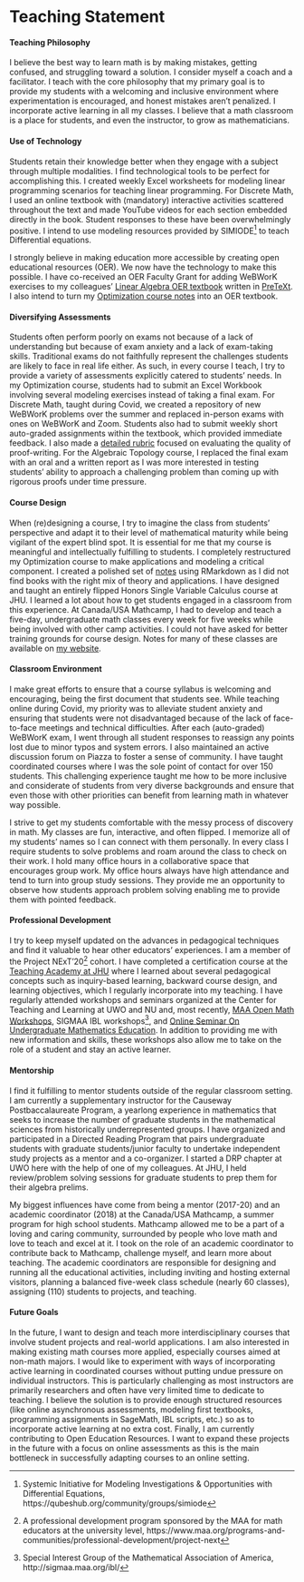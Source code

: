# Teaching Statement

#### Teaching Philosophy {-}
I believe the best way to learn math is by making mistakes, getting confused, and struggling toward a solution. I consider myself a coach and a facilitator. I teach with the core philosophy that my primary goal is to provide my students with a welcoming and inclusive environment where experimentation is encouraged, and honest mistakes aren’t penalized. I incorporate active learning in all my classes. I believe that a math classroom is a place for students, and even the instructor, to grow as mathematicians.

<!-- My teaching experience ranges from creating advanced electives and short boot camp courses for small groups of students to managing and teaching in-person courses with several hundred students, coordinating multi-section classes and managing TAs, and adapting large service courses for asynchronous education. I have taught topics spanning calculus, linear algebra, differential equations, discrete math, linear programming, math formalization, manifolds, and algebraic topology. I have contributed to open source texts using technologies such as Webwork, Pretext, and RMarkdown. I’m involved in the long-term project of math-formalization using the Lean theorem prover. -->

#### Use of Technology {-}
  Students retain their knowledge better when they engage with a subject through multiple modalities. I find technological tools to be perfect for accomplishing this. I created weekly Excel worksheets for modeling linear programming scenarios for teaching linear programming. For Discrete Math, I used an online textbook with (mandatory) interactive activities scattered throughout the text and made YouTube videos for each section embedded directly in the book. Student responses to these have been overwhelmingly positive.
  I intend to use modeling resources provided by SIMIODE^[Systemic Initiative for Modeling Investigations & Opportunities with Differential Equations, https://qubeshub.org/community/groups/simiode] to teach Differential equations.

I strongly believe in making education more accessible by creating open educational resources (OER). 
We now have the technology to make this possible. 
I have co-received an OER Faculty Grant for adding WeBWorK exercises to my colleagues’ [Linear Algebra OER textbook](http://linear-algebra.northwestern.pub/frontmatter-1.html) written in [PreTeXt](https://pretextbook.org/). I also intend to turn my [Optimization course notes](https://apurvanakade.github.io/Introduction-to-Optimization/) into an OER textbook. 

#### Diversifying Assessments {-}
  Students often perform poorly on exams not because of a lack of understanding but because of exam anxiety and a lack of exam-taking skills. Traditional exams do not faithfully represent the challenges students are likely to face in real life either. As such, in every course I teach, I try to provide a variety of assessments explicitly catered to students’ needs. In my Optimization course, students had to submit an Excel Workbook involving several modeling exercises instead of taking a final exam. For Discrete Math, taught during Covid, we created a repository of new WeBWorK problems over the summer and replaced in-person exams with ones on WeBWorK and Zoom. Students also had to submit weekly short auto-graded assignments within the textbook, which provided immediate feedback. I also made a [detailed rubric](#rubric-for-grading-proofs) focused on evaluating the quality of proof-writing. For the Algebraic Topology course, I replaced the final exam with an oral and a written report as I was more interested in testing students’ ability to approach a challenging problem than coming up with rigorous proofs under time pressure.
  
#### Course Design {-}
  When (re)designing a course, I try to imagine the class from students’ perspective and adapt it to their level of mathematical maturity while being vigilant of the expert blind spot. It is essential for me that my course is meaningful and intellectually fulfilling to students. I completely restructured my Optimization course to make applications and modeling a critical component. I created a polished set of [notes](https://apurvanakade.github.io/Introduction-to-Optimization/) using RMarkdown as I did not find books with the right mix of theory and applications. I have designed and taught an entirely flipped Honors Single Variable Calculus course at JHU. I learned a lot about how to get students engaged in a classroom from this experience. 
  At Canada/USA Mathcamp, I had to develop and teach a five-day, undergraduate math classes every week for five weeks while being involved with other camp activities. 
  I could not have asked for better training grounds for course design. 
  Notes for many of these classes are available on [my website](https://apurvanakade.github.io/math-notes.html).

#### Classroom Environment {-}
  I make great efforts to ensure that a course syllabus is welcoming and encouraging, being the first document that students see. 
  While teaching online during Covid, my priority was to alleviate student anxiety and ensuring that students were not disadvantaged because of the lack of face-to-face meetings and technical difficulties. After each (auto-graded) WeBWorK exam, I went through all student responses to reassign any points lost due to minor typos and system errors. I also maintained an active discussion forum on Piazza to foster a sense of community. I have taught coordinated courses where I was the sole point of contact for over 150 students. This challenging experience taught me how to be more inclusive and considerate of students from very diverse backgrounds and ensure that even those with other priorities can benefit from learning math in whatever way possible.

  I strive to get my students comfortable with the messy process of discovery in math. 
  My classes are fun, interactive, and often flipped. 
  I memorize all of my students’ names so I can connect with them personally.
  In every class I require students to solve problems and roam around the class to check on their work. 
  I hold many office hours in a collaborative space that encourages group work. My office hours always have high attendance and tend to turn into group study sessions. 
  They provide me an opportunity to observe how students approach problem solving enabling me to provide them with pointed feedback.


#### Professional Development {-}
  I try to keep myself updated on the advances in pedagogical techniques and find it valuable to hear other educators’ experiences. I am a member of the Project NExT’20^[A professional development program sponsored by the MAA for math educators at the university level, https://www.maa.org/programs-and-communities/professional-development/project-next] cohort. I have completed a certification course at the [Teaching Academy at JHU](https://ctei.jhu.edu/teaching-academy) where I learned about several pedagogical concepts such as inquiry-based learning, backward course design, and learning objectives, which I regularly incorporate into my teaching. I have regularly attended workshops and seminars organized at the Center for Teaching and Learning at UWO and NU and, most recently, [MAA Open Math Workshops](https://www.maa.org/programs-and-communities/professional-development/open-math), SIGMAA IBL workshops^[Special Interest Group of the Mathematical Association of America, http://sigmaa.maa.org/ibl/], and [Online Seminar On Undergraduate Mathematics Education](https://olsume.org/).
  In addition to providing me with new information and skills, these workshops also allow me to take on the role of a student and stay an active learner.

#### Mentorship {-}
  I find it fulfilling to mentor students outside of the regular classroom setting. 
  I am currently a supplementary instructor for the Causeway Postbaccalaureate Program, a yearlong experience in mathematics that seeks to increase the number of graduate students in the mathematical sciences from historically underrepresented groups. I have organized and participated in a Directed Reading Program that pairs undergraduate students with graduate students/junior faculty to undertake independent study projects as a mentor and a co-organizer. I started a DRP chapter at UWO here with the help of one of my colleagues. At JHU, I held review/problem solving sessions for graduate students to prep them for their algebra prelims.

  My biggest influences have come from being a mentor (2017-20) and an academic coordinator (2018) at the Canada/USA Mathcamp, a summer program for high school students. Mathcamp allowed me to be a part of a loving and caring community, surrounded by people who love math and love to teach and excel at it. I took on the role of an academic coordinator to contribute back to Mathcamp, challenge myself, and learn more about teaching. The academic coordinators are responsible for designing and running all the educational activities, including inviting and hosting external visitors, planning a balanced five-week class schedule (nearly 60 classes), assigning (110) students to projects, and teaching.

#### Future Goals {-}
  In the future, I want to design and teach more interdisciplinary courses that involve student projects and real-world applications. 
  I am also interested in making existing math courses more applied, especially courses aimed at non-math majors. 
  I would like to experiment with ways of incorporating active learning in coordinated courses without putting undue pressure on individual instructors. 
  This is particularly challenging as most instructors are primarily researchers and often have very limited time to dedicate to teaching. 
  I believe the solution is to provide enough structured resources (like online asynchronous assessments, modeling first textbooks, programming assignments in SageMath, IBL scripts, etc.) so as to incorporate active learning at no extra cost. 
  Finally, I am currently contributing to Open Education Resources. I want to expand these projects in the future with a focus on online assessments as this is the main bottleneck in successfully adapting courses to an online setting. 